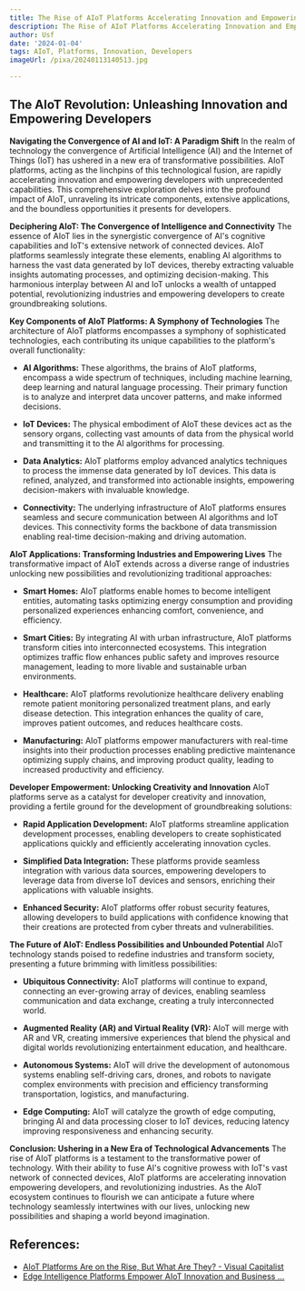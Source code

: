 ```yaml
---
title: The Rise of AIoT Platforms Accelerating Innovation and Empowering Developers
description: The Rise of AIoT Platforms Accelerating Innovation and Empowering Developers
author: Usf
date: '2024-01-04'
tags: AIoT, Platforms, Innovation, Developers
imageUrl: /pixa/20240113140513.jpg

---
```

## The AIoT Revolution: Unleashing Innovation and Empowering Developers

**Navigating the Convergence of AI and IoT: A Paradigm Shift**
In  the realm  of technology the convergence of Artificial  Intelligence (AI) and the Internet  of Things (IoT) has ushered in a new era of transformative possibilities. AIoT platforms, acting as the linchpins of this technological fusion, are rapidly accelerating innovation and empowering developers with unprecedented capabilities. This comprehensive exploration delves into the profound impact of AIoT, unraveling its intricate components, extensive  applications, and the boundless opportunities it presents for developers.

**Deciphering AIoT: The  Convergence of Intelligence and Connectivity**
The essence of AIoT lies in the synergistic convergence of AI's cognitive capabilities and IoT's extensive network of connected devices. AIoT platforms seamlessly integrate these elements, enabling AI  algorithms to harness the vast data generated by IoT devices, thereby extracting  valuable insights automating  processes, and optimizing decision-making. This harmonious interplay between AI and IoT unlocks a wealth of untapped potential, revolutionizing industries and empowering developers to create groundbreaking solutions.

**Key Components of AIoT Platforms: A Symphony of Technologies**
The architecture  of AIoT platforms encompasses a symphony of sophisticated technologies, each contributing its unique  capabilities to the platform's overall  functionality:

- **AI Algorithms:** These algorithms,  the brains of AIoT platforms, encompass a wide spectrum of techniques, including machine learning, deep learning and natural  language processing. Their primary function is to analyze and interpret data  uncover  patterns, and make informed decisions.

-  **IoT Devices:** The physical embodiment of AIoT these  devices  act  as the sensory organs, collecting vast amounts of data from the physical world  and transmitting it to the AI algorithms for processing.

- **Data Analytics:** AIoT platforms employ advanced analytics techniques to process the immense data generated by IoT devices. This  data is refined, analyzed, and transformed into actionable insights, empowering decision-makers with invaluable knowledge.

- **Connectivity:** The underlying infrastructure of AIoT platforms ensures seamless and secure communication between AI  algorithms and IoT devices. This connectivity forms the backbone of data transmission enabling real-time decision-making and driving automation.

**AIoT  Applications: Transforming Industries and  Empowering  Lives**
The  transformative impact of AIoT extends across a diverse range of industries unlocking  new possibilities and revolutionizing traditional  approaches:

- **Smart Homes:**  AIoT platforms enable homes to become intelligent entities, automating tasks optimizing energy consumption and providing personalized experiences enhancing  comfort, convenience, and  efficiency.

- **Smart Cities:**  By integrating AI with urban infrastructure, AIoT  platforms transform  cities  into interconnected ecosystems. This integration optimizes traffic flow enhances public safety and improves resource management,  leading to more  livable  and sustainable urban environments.

- **Healthcare:**  AIoT platforms  revolutionize healthcare delivery enabling remote patient monitoring personalized treatment plans,  and early disease detection. This integration enhances  the quality of care, improves patient outcomes, and reduces healthcare costs.

-  **Manufacturing:** AIoT platforms empower manufacturers  with  real-time insights  into their production processes enabling predictive maintenance optimizing  supply  chains,  and improving product  quality, leading to increased productivity and efficiency.

**Developer Empowerment: Unlocking Creativity and Innovation**
AIoT platforms  serve as a catalyst for developer creativity and innovation, providing a fertile ground for the development of groundbreaking solutions:

- **Rapid Application Development:** AIoT platforms streamline application development processes, enabling developers to create  sophisticated applications quickly and efficiently accelerating innovation cycles.

- **Simplified Data  Integration:** These platforms provide seamless integration with  various data sources, empowering developers to leverage data from diverse IoT devices and sensors,  enriching their applications with valuable insights.

- **Enhanced Security:** AIoT platforms offer robust security  features,  allowing developers to build applications with confidence knowing  that their creations  are protected from cyber threats and vulnerabilities.

**The  Future of AIoT: Endless Possibilities and Unbounded Potential**
AIoT technology stands poised to redefine industries  and  transform  society, presenting a future brimming  with limitless possibilities:

- **Ubiquitous Connectivity:** AIoT  platforms will continue to expand, connecting an ever-growing array of devices, enabling seamless communication and data exchange, creating a truly interconnected world.

- **Augmented Reality (AR) and Virtual Reality (VR):** AIoT will merge with AR and VR, creating immersive experiences that blend the physical and digital worlds revolutionizing entertainment education,  and healthcare.

- **Autonomous Systems:** AIoT will drive the development of autonomous systems enabling self-driving cars, drones, and robots to navigate  complex environments with precision and efficiency transforming transportation, logistics, and manufacturing.

- **Edge Computing:** AIoT will catalyze the  growth  of edge computing, bringing AI and data processing closer to IoT devices, reducing latency improving responsiveness and enhancing  security.

**Conclusion: Ushering in a New Era of Technological Advancements**
The rise of AIoT platforms is a testament  to the transformative power of technology. With their ability to fuse AI's  cognitive prowess with IoT's vast network of connected devices, AIoT platforms are  accelerating innovation empowering developers, and  revolutionizing  industries. As the AIoT ecosystem continues to flourish we can anticipate  a future where technology seamlessly intertwines with our lives, unlocking new possibilities and shaping a world beyond imagination.

## References:
- [AIoT Platforms Are on the Rise, But What Are They? - Visual Capitalist](https://www.visualcapitalist.com/sp/artificial-intelligence-of-things/)
- [Edge Intelligence Platforms Empower AIoT Innovation and Business ...](https://www.advantech.com/en/resources/industry-focus/edge-intelligence-platforms-empower-aiot-innovation-and-business-growth)
